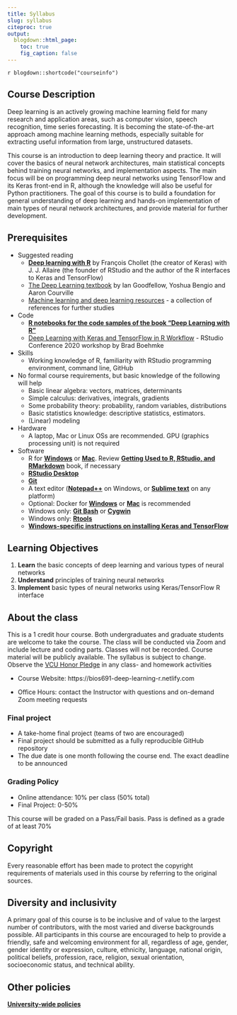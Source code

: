 ```yaml
---
title: Syllabus
slug: syllabus
citeproc: true
output:
  blogdown::html_page:
    toc: true
    fig_caption: false
---
```


`r blogdown::shortcode("courseinfo")`

## Course Description

Deep learning is an actively growing machine learning field for many research and application areas, such as computer vision, speech recognition, time series forecasting. It is becoming the state-of-the-art approach among machine learning methods, especially suitable for extracting useful information from large, unstructured datasets.

This course is an introduction to deep learning theory and practice. It will cover the basics of neural network architectures, main statistical concepts behind training neural networks, and implementation aspects. The main focus will be on programming deep neural networks using TensorFlow and its Keras front-end in R, although the knowledge will also be useful for Python practitioners. The goal of this course is to build a foundation for general understanding of deep learning and hands-on implementation of main types of neural network architectures, and provide material for further development.

## Prerequisites

- Suggested reading
    - [**Deep learning with R**](https://www.manning.com/books/deep-learning-with-r) by François Chollet (the creator of Keras) with J. J. Allaire (the founder of RStudio and the author of the R interfaces to Keras and TensorFlow)
    - [The Deep Learning textbook](https://www.deeplearningbook.org/) by Ian Goodfellow, Yoshua Bengio and Aaron Courville
    - [Machine learning and deep learning resources](https://github.com/mdozmorov/MachineLearning_notes) - a collection of references for further studies
- Code
    - [**R notebooks for the code samples of the book "Deep Learning with R"**](https://github.com/jjallaire/deep-learning-with-r-notebooks)
    - [Deep Learning with Keras and TensorFlow in R Workflow](https://github.com/rstudio-conf-2020/dl-keras-tf) - RStudio Conference 2020 workshop by Brad Boehmke
- Skills
    - Working knowledge of R, familiarity with RStudio programming environment, command line, GitHub
- No formal course requirements, but basic knowledge of the following will help
    - Basic linear algebra: vectors, matrices, determinants
    - Simple calculus: derivatives, integrals, gradients
    - Some probability theory: probability, random variables, distributions
    - Basic statistics knowledge: descriptive statistics, estimators.
    - (Linear) modeling
- Hardware
    - A laptop, Mac or Linux OSs are recommended. GPU (graphics processing unit) is not required
- Software
    - R for [**Windows**](http://cran.r-project.org/bin/windows/base/) or [**Mac**](http://cran.r-project.org/bin/macosx/). Review [**Getting Used to R, RStudio, and RMarkdown**](https://ismayc.github.io/rbasics-book/) book, if necessary
    - [**RStudio Desktop**](https://www.rstudio.com/products/rstudio/download/)
    - [**Git**](https://git-scm.com/downloads)
    - A text editor ([**Notepad++**](https://notepad-plus-plus.org/) on Windows, or [**Sublime text**](https://www.sublimetext.com/) on any platform)
    - Optional: Docker for [**Windows**](https://hub.docker.com/editions/community/docker-ce-desktop-windows/) or [**Mac**](https://hub.docker.com/editions/community/docker-ce-desktop-mac/) is recommended
    - Windows only: [**Git Bash**](https://git-for-windows.github.io/) or [**Cygwin**](http://www.cygwin.com/)
    - Windows only: [**Rtools**](https://cran.r-project.org/bin/windows/Rtools/)
    - [**Windows-specific instructions on installing Keras and TensorFlow**](tensorflow.html)

## Learning Objectives

1.  **Learn** the basic concepts of deep learning and various types of neural networks
2.  **Understand** principles of training neural networks 
3.  **Implement** basic types of neural networks using Keras/TensorFlow R interface

## About the class

This is a 1 credit hour course. Both undergraduates and graduate students are welcome to take the course. The class will be conducted via Zoom and include lecture and coding parts. Classes will not be recorded. Course material will be publicly available. The syllabus is subject to change. Observe the [VCU Honor Pledge](https://students.vcu.edu/studentconduct/vcu-honor-system/academic-misconduct-/honor-pledge/) in any class- and homework activities

- Course Website:  https://bios691-deep-learning-r.netlify.com

- Office Hours: contact the Instructor with questions and on-demand Zoom meeting requests

### Final project

- A take-home final project (teams of two are encouraged)
- Final project should be submitted as a fully reproducible GitHub repository
- The due date is one month following the course end. The exact deadline to be announced

### Grading Policy

- Online attendance: 10% per class (50% total)
- Final Project: 0-50% 

This course will be graded on a Pass/Fail basis. Pass is defined as a grade of at least 70%

## Copyright

Every reasonable effort has been made to protect the copyright requirements of materials used in this course by referring to the original sources. 

## Diversity and inclusivity

A primary goal of this course is to be inclusive and of value to the largest number of contributors, with the most varied and diverse backgrounds possible. All participants in this course are encouraged to help to provide a friendly, safe and welcoming environment for all, regardless of age, gender, gender identity or expression, culture, ethnicity, language, national origin, political beliefs, profession, race, religion, sexual orientation, socioeconomic status, and technical ability.

## Other policies

[**University-wide policies**](http://www.provost.vcu.edu/academic-affairs/operations/syllabus-statements/)

<!--
### Late Policy

Students get 1 free assignment to submit late without penalties. Please email us through Sakai that you need more time. If you need accommodation, please email us so we can figure out a way to help you.

Graduate Studies in the OHSU School of Medicine is committed to providing grades to students in a timely manner. Course instructors will provide students with information in writing at the beginning of each course that describes the grading policies and procedures, including but not limited to evaluation criteria, expected time needed to grade individual student examinations and type of feedback they will provide.

Class grades are due to the Registrar by the Friday following the week of finals. However, on those occasions when a grade has not been submitted by the deadline, the following procedure shall be followed:

1)  The Department/Program Coordinator will immediately contact the Instructor requesting the missing grade, with a copy to the Program Director and Registrar.

2)  If the grade is still overdue by the end of next week, the Department/Program Coordinator will email the Department Chair directly, with a copy to the Instructor and Program Director requesting resolution of the missing grade.

3)  If, after an additional week the grade is still outstanding, the student or Department/Program Coordinator may petition the Office of Graduate students for final resolution.

1.  *For courses that are run by a specific department.*

2.  *For the conjoined courses (course number is preceded by CON\_ that
    are run by Graduate Studies.*

-->